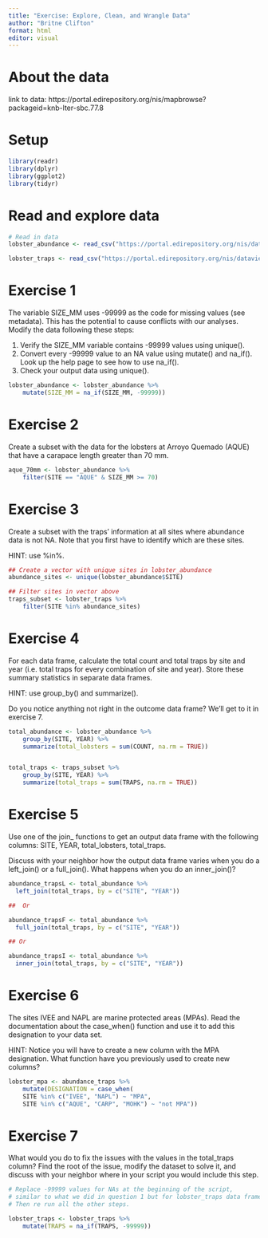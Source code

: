 ```yaml
---
title: "Exercise: Explore, Clean, and Wrangle Data"
author: "Britne Clifton"
format: html
editor: visual
---
```


# About the data

link to data: https://portal.edirepository.org/nis/mapbrowse?packageid=knb-lter-sbc.77.8

# Setup

```r
library(readr)
library(dplyr)
library(ggplot2)
library(tidyr)
```

# Read and explore data

```r
# Read in data
lobster_abundance <- read_csv("https://portal.edirepository.org/nis/dataviewer?packageid=knb-lter-sbc.77.8&entityid=f32823fba432f58f66c06b589b7efac6")

lobster_traps <- read_csv("https://portal.edirepository.org/nis/dataviewer?packageid=knb-lter-sbc.77.8&entityid=66dd61c75bda17c23a3bce458c56ed84")
```

# Exercise 1

The variable SIZE_MM uses -99999 as the code for missing values (see metadata). This has the potential to cause conflicts with our analyses. Modify the data following these steps:

1.  Verify the SIZE_MM variable contains -99999 values using unique().
2.  Convert every -99999 value to an NA value using mutate() and na_if(). Look up the help page to see how to use na_if().
3.  Check your output data using unique().

```r
lobster_abundance <- lobster_abundance %>% 
    mutate(SIZE_MM = na_if(SIZE_MM, -99999))
```

# Exercise 2

Create a subset with the data for the lobsters at Arroyo Quemado (AQUE) that have a carapace length greater than 70 mm.

```r
aque_70mm <- lobster_abundance %>% 
    filter(SITE == "AQUE" & SIZE_MM >= 70)
```

# Exercise 3

Create a subset with the traps' information at all sites where abundance data is not NA. Note that you first have to identify which are these sites.

HINT: use %in%.

```r
## Create a vector with unique sites in lobster_abundance
abundance_sites <- unique(lobster_abundance$SITE)

## Filter sites in vector above
traps_subset <- lobster_traps %>% 
    filter(SITE %in% abundance_sites)
```

# Exercise 4

For each data frame, calculate the total count and total traps by site and year (i.e. total traps for every combination of site and year). Store these summary statistics in separate data frames.

HINT: use group_by() and summarize().

Do you notice anything not right in the outcome data frame? We'll get to it in exercise 7.

```r
total_abundance <- lobster_abundance %>% 
    group_by(SITE, YEAR) %>% 
    summarize(total_lobsters = sum(COUNT, na.rm = TRUE))


total_traps <- traps_subset %>% 
    group_by(SITE, YEAR) %>% 
    summarize(total_traps = sum(TRAPS, na.rm = TRUE))
```

# Exercise 5

Use one of the join_ functions to get an output data frame with the following columns: SITE, YEAR, total_lobsters, total_traps.

Discuss with your neighbor how the output data frame varies when you do a left_join() or a full_join(). What happens when you do an inner_join()?

```r
abundance_trapsL <- total_abundance %>% 
  left_join(total_traps, by = c("SITE", "YEAR"))

##  Or

abundance_trapsF <- total_abundance %>% 
  full_join(total_traps, by = c("SITE", "YEAR"))

## Or

abundance_trapsI <- total_abundance %>% 
  inner_join(total_traps, by = c("SITE", "YEAR"))
```

# Exercise 6

The sites IVEE and NAPL are marine protected areas (MPAs). Read the documentation about the case_when() function and use it to add this designation to your data set.

HINT: Notice you will have to create a new column with the MPA designation. What function have you previously used to create new columns?

```r
lobster_mpa <- abundance_traps %>% 
    mutate(DESIGNATION = case_when(
    SITE %in% c("IVEE", "NAPL") ~ "MPA",
    SITE %in% c("AQUE", "CARP", "MOHK") ~ "not MPA"))
```

# Exercise 7

What would you do to fix the issues with the values in the total_traps column? Find the root of the issue, modify the dataset to solve it, and discuss with your neighbor where in your script you would include this step.

```r
# Replace -99999 values for NAs at the beginning of the script, 
# similar to what we did in question 1 but for lobster_traps data frame. 
# Then re run all the other steps.

lobster_traps <- lobster_traps %>% 
    mutate(TRAPS = na_if(TRAPS, -99999))
```
